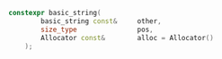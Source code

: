 ```cpp
constexpr basic_string(
		basic_string const&		other,
		size_type				pos,
		Allocator const&		alloc = Allocator()
	);
```